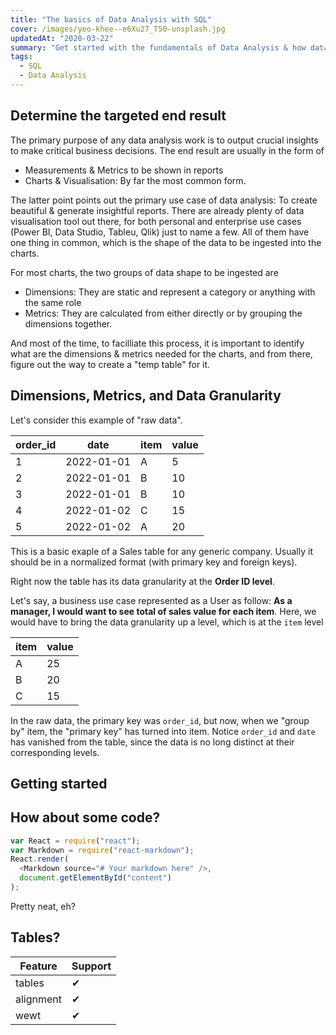 ```yaml
---
title: "The basics of Data Analysis with SQL"
cover: /images/yeo-khee--e6Xu27_T50-unsplash.jpg
updatedAt: "2020-03-22"
summary: "Get started with the fundamentals of Data Analysis & how data is presented"
tags:
  - SQL
  - Data Analysis
---
```


## Determine the targeted end result

The primary purpose of any data analysis work is to output crucial insights to make critical business decisions. The end result are usually in the form of 

- Measurements & Metrics to be shown in reports
- Charts & Visualisation: By far the most common form.

The latter point points out the primary use case of data analysis: To create beautiful & generate insightful reports. There are already plenty of data visualisation tool out there, for both personal and enterprise use cases (Power BI, Data Studio, Tableu, Qlik) just to name a few. All of them have one thing in common, which is the shape of the data to be ingested into the charts.

For most charts, the two groups of data shape to be ingested are

- Dimensions: They are static and represent a category or anything with the same role
- Metrics: They are calculated from either directly or by grouping the dimensions together.

And most of the time, to facilliate this process, it is important to identify what are the dimensions & metrics needed for the charts, and from there, figure out the way to create a "temp table" for it.

## Dimensions, Metrics, and Data Granularity

Let's consider this example of "raw data".

| order_id | date | item | value |
| --- | --- | --- | --- |
| 1 | 2022-01-01 | A | 5 |
| 2 | 2022-01-01 | B | 10 |
| 3 | 2022-01-01 | B | 10 |
| 4 | 2022-01-02 | C | 15 |
| 5 | 2022-01-02 | A | 20 |

This is a basic exaple of a Sales table for any generic company. Usually it should be in a normalized format (with primary key and foreign keys).

Right now the table has its data granularity at the **Order ID level**.

Let's say, a business use case represented as a User as follow: **As a manager, I would want to see total of sales value for each item**. Here, we would have to bring the data granularity up a level, which is at the `item` level

| item | value |
| --- | --- |
| A | 25 |
| B | 20 |
| C | 15 |

In the raw data, the primary key was `order_id`, but now, when we "group by" item, the "primary key" has turned into item. Notice `order_id` and `date` has vanished from the table, since the data is no long distinct at their corresponding levels.


## Getting started

## How about some code?

```js
var React = require("react");
var Markdown = require("react-markdown");
React.render(
  <Markdown source="# Your markdown here" />,
  document.getElementById("content")
);
```

Pretty neat, eh?

## Tables?

| Feature   | Support |
| --------- | ------- |
| tables    | ✔       |
| alignment | ✔       |
| wewt      | ✔       |
